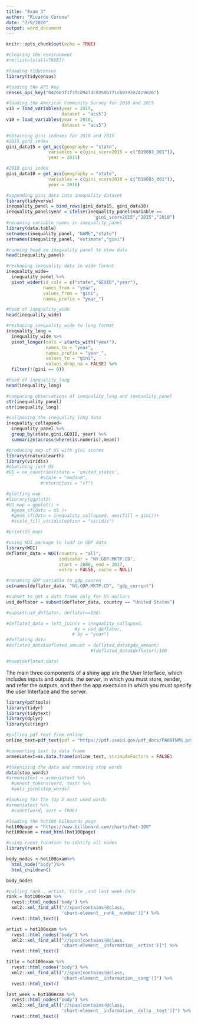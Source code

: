 ```yaml
---
title: "Exam 3"
author: "Ricardo Corona"
date: "7/9/2020"
output: word_document
---
```


```r
knitr::opts_chunk$set(echo = TRUE)
```

```r
#clearing the environment
#rm(list=ls(all=TRUE))

#loading tidycensus
library(tidycensus)

#loading the API Key
census_api_key("0426b3f1f3fcd947dc8359b771cb0392e2429626")

#loading the American Community Survey for 2010 and 2015
v15 = load_variables(year = 2015,
                     dataset = "acs5")
v10 = load_variables(year = 2010,
                     dataset = "acs5")

#obtaining gini indexes for 2010 and 2015
#2015 gini index
gini_data15 = get_acs(geography = "state",
                variables = c(gini_score2015 = c("B19083_001")),
                year = 2015)

#2010 gini index
gini_data10 = get_acs(geography = "state",
                variables = c(gini_score2010 = c("B19083_001")),
                year = 2010)

#appending gini data into inequality dataset
library(tidyverse)
inequality_panel = bind_rows(gini_data15, gini_data10)
inequality_panel$year = ifelse(inequality_panel$variable == 
                                 "gini_score2015","2015","2010")
#renaming variable names in inequality_panel
library(data.table)
setnames(inequality_panel, "NAME","state")
setnames(inequality_panel, "estimate","gini")

#running head on inequality panel to view data
head(inequality_panel)

#reshaping inequality data in wide format
inequality_wide=
  inequality_panel %>% 
  pivot_wider(id_cols = c("state","GEOID","year"),
              names_from = "year",
              values_from = "gini",
              names_prefix = "year_")

#head of inequality_wide
head(inequality_wide)

#reshaping inequality_wide to long format
inequality_long =
  inequality_wide %>% 
  pivot_longer(cols = starts_with("year"),
               names_to = "year",
               names_prefix = "year_",
               values_to = "gini",
               values_drop_na = FALSE) %>% 
  filter(!(gini == 0))

#head of inequality_long
head(inequality_long)

#comparing observations of inequality_long and inequality_panel
str(inequality_panel)
str(inequality_long)

#collpasing the inequality_long data
inequality_collapsed=
  inequality_panel %>% 
  group_by(state,gini,GEOID, year) %>% 
  summarize(across(where(is.numeric),mean)) 

#producing map of US with gini scores
library(rnaturalearth)
library(viridis)
#obatining just US
#US = ne_countries(state = 'united_states',
             #scale = "medium",
             #returnclass = "sf")

#plotting map
#library(ggplot2)
#US_map = ggplot() +
  #geom_sf(data = US )+
  #geom_sf(data = inequality_collapsed, aes(fill = gini))+
  #scale_fill_viridis(option = "viridis")

#print(US_map)

#using WDI package to load in GDP data
library(WDI)
deflator_data = WDI(country = "all",
                    indicator = "NY.GDP.MKTP.CD",
                    start = 2006, end = 2017,
                    extra = FALSE, cache = NULL)

#renaming GDP variable to gdp_cuuren
setnames(deflator_data, "NY.GDP.MKTP.CD", "gdp_current")

#subset to get a data frame only for US dollars
usd_deflator = subset(deflator_data, country == "United States")

#subset(usd_deflator, deflator==100)

#deflated_data = left_join(x = inequality_collapsed,
                          #y = usd_deflator,
                         # by = "year")
#deflating data
#deflated_data$deflated_amount = deflated_data$gdp_amount/
                                #(deflated_data$deflator)/100

#head(deflated_data)
```

The main three components of a shiny app are the User Interface, which includes inputs and outputs, the server, in which you must store, render, and refer the outputs, and then the app exectuion in which you must specify the user Interface and the server.

```r
library(pdftools)
library(tidyr)
library(tidytext)
library(dplyr)
library(stringr)

#pulling pdf text from online
online_text=pdf_text(pdf = "https://pdf.usaid.gov/pdf_docs/PA00TNMG.pdf")

#converting text to data frame
armeniatext=as.data.frame(online_text, stringAsFactors = FALSE)

#tokenizing the data and removing stop words
data(stop_words)
#armeniatext = armeniatext %>% 
  #unnest_tokens(word, text) %>% 
  #anti_join(stop_words)

#looking for the top 5 most used words
#armeniatext %>% 
  #count(word, sort = TRUE)

#loading the hot100 bilboards page
hot100page = "https://www.billboard.com/charts/hot-100"
hot100exam = read_html(hot100page)

#using rvest fucntion to idntify all nodes
library(rvest)

body_nodes <-hot100exam%>%
  html_node("body")%>%
  html_children()

body_nodes

#pulling rank , artist, title ,and last week data
rank = hot100exam %>% 
  rvest::html_nodes('body') %>% 
  xml2::xml_find_all("//span[contains(@class,
                     'chart-element__rank__number')]") %>% 
  rvest::html_text()

artist = hot100exam %>% 
  rvest::html_nodes("body") %>% 
  xml2::xml_find_all("//span[contains(@class,
                     'chart-element__information__artist')]") %>% 
  rvest::html_text()

title = hot100exam %>% 
  rvest::html_nodes("body") %>% 
  xml2::xml_find_all("//span[contains(@class,
                     'chart-element__information__song')]") %>% 
  rvest::html_text()

last_week = hot100exam %>% 
  rvest::html_nodes("body") %>% 
  xml2::xml_find_all("//span[contains(@class,
                     'chart-element__information__delta__text')]") %>% 
  rvest::html_text()
```

